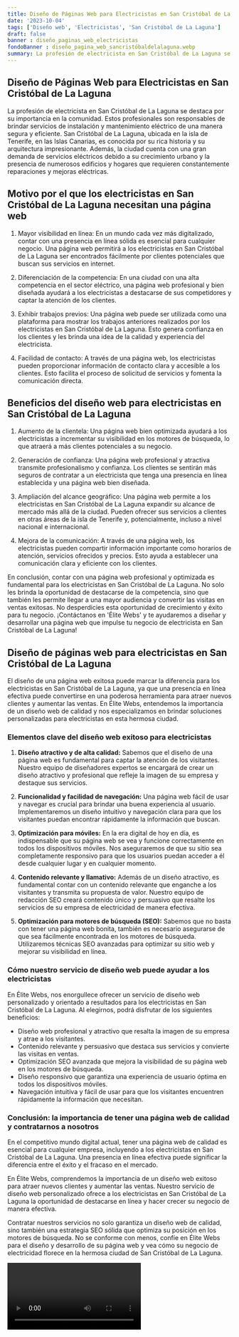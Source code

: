```yaml
---
title: Diseño de Páginas Web para Electricistas en San Cristóbal de La Laguna
date: '2023-10-04'
tags: ['Diseño web', 'Electricistas', 'San Cristóbal de La Laguna']
draft: false
banner : diseño_paginas_web_electricistas
fondoBanner : diseño_pagina_web_sancristóbaldelalaguna.webp
summary: La profesión de electricista en San Cristóbal de La Laguna se destaca por su importancia en la comunidad. Estos profesionales son responsables de brindar servicios de instalación y mantenimiento eléctrico de una manera segura y eficiente. San Cristóbal de La Laguna, ubicada en la isla de Tenerife, en las Islas Canarias, es conocida por su rica historia y su arquitectura impresionante. Además, la ciudad cuenta con una gran demanda de servicios eléctricos debido a su crecimiento urbano y la presencia de numerosos edificios y hogares que requieren constantemente reparaciones y mejoras eléctricas.
---
```


## Diseño de Páginas Web para Electricistas en San Cristóbal de La Laguna

La profesión de electricista en San Cristóbal de La Laguna se destaca por su importancia en la comunidad. Estos profesionales son responsables de brindar servicios de instalación y mantenimiento eléctrico de una manera segura y eficiente. San Cristóbal de La Laguna, ubicada en la isla de Tenerife, en las Islas Canarias, es conocida por su rica historia y su arquitectura impresionante. Además, la ciudad cuenta con una gran demanda de servicios eléctricos debido a su crecimiento urbano y la presencia de numerosos edificios y hogares que requieren constantemente reparaciones y mejoras eléctricas.

## Motivo por el que los electricistas en San Cristóbal de La Laguna necesitan una página web

1. Mayor visibilidad en línea: En un mundo cada vez más digitalizado, contar con una presencia en línea sólida es esencial para cualquier negocio. Una página web permitirá a los electricistas en San Cristóbal de La Laguna ser encontrados fácilmente por clientes potenciales que buscan sus servicios en internet.

2. Diferenciación de la competencia: En una ciudad con una alta competencia en el sector eléctrico, una página web profesional y bien diseñada ayudará a los electricistas a destacarse de sus competidores y captar la atención de los clientes.

3. Exhibir trabajos previos: Una página web puede ser utilizada como una plataforma para mostrar los trabajos anteriores realizados por los electricistas en San Cristóbal de La Laguna. Esto genera confianza en los clientes y les brinda una idea de la calidad y experiencia del electricista.

4. Facilidad de contacto: A través de una página web, los electricistas pueden proporcionar información de contacto clara y accesible a los clientes. Esto facilita el proceso de solicitud de servicios y fomenta la comunicación directa.

## Beneficios del diseño web para electricistas en San Cristóbal de La Laguna

1. Aumento de la clientela: Una página web bien optimizada ayudará a los electricistas a incrementar su visibilidad en los motores de búsqueda, lo que atraerá a más clientes potenciales a su negocio.

2. Generación de confianza: Una página web profesional y atractiva transmite profesionalismo y confianza. Los clientes se sentirán más seguros de contratar a un electricista que tenga una presencia en línea establecida y una página web bien diseñada.

3. Ampliación del alcance geográfico: Una página web permite a los electricistas en San Cristóbal de La Laguna expandir su alcance de mercado más allá de la ciudad. Pueden ofrecer sus servicios a clientes en otras áreas de la isla de Tenerife y, potencialmente, incluso a nivel nacional e internacional.

4. Mejora de la comunicación: A través de una página web, los electricistas pueden compartir información importante como horarios de atención, servicios ofrecidos y precios. Esto ayuda a establecer una comunicación clara y eficiente con los clientes.

En conclusión, contar con una página web profesional y optimizada es fundamental para los electricistas en San Cristóbal de La Laguna. No solo les brinda la oportunidad de destacarse de la competencia, sino que también les permite llegar a una mayor audiencia y convertir las visitas en ventas exitosas. No desperdicies esta oportunidad de crecimiento y éxito para tu negocio. ¡Contáctanos en 'Élite Webs' y te ayudaremos a diseñar y desarrollar una página web que impulse tu negocio de electricista en San Cristóbal de La Laguna!

<GifSeo />

<Cta />

## Diseño de páginas web para electricistas en San Cristóbal de La Laguna

El diseño de una página web exitosa puede marcar la diferencia para los electricistas en San Cristóbal de La Laguna, ya que una presencia en línea efectiva puede convertirse en una poderosa herramienta para atraer nuevos clientes y aumentar las ventas. En Élite Webs, entendemos la importancia de un diseño web de calidad y nos especializamos en brindar soluciones personalizadas para electricistas en esta hermosa ciudad.

### Elementos clave del diseño web exitoso para electricistas

1. **Diseño atractivo y de alta calidad:** Sabemos que el diseño de una página web es fundamental para captar la atención de los visitantes. Nuestro equipo de diseñadores expertos se encargará de crear un diseño atractivo y profesional que refleje la imagen de su empresa y destaque sus servicios.

2. **Funcionalidad y facilidad de navegación:** Una página web fácil de usar y navegar es crucial para brindar una buena experiencia al usuario. Implementaremos un diseño intuitivo y navegación clara para que los visitantes puedan encontrar rápidamente la información que buscan.

3. **Optimización para móviles:** En la era digital de hoy en día, es indispensable que su página web se vea y funcione correctamente en todos los dispositivos móviles. Nos aseguraremos de que su sitio sea completamente responsivo para que los usuarios puedan acceder a él desde cualquier lugar y en cualquier momento.

4. **Contenido relevante y llamativo:** Además de un diseño atractivo, es fundamental contar con un contenido relevante que enganche a los visitantes y transmita su propuesta de valor. Nuestro equipo de redacción SEO creará contenido único y persuasivo que resalte los servicios de su empresa de electricidad de manera efectiva.

5. **Optimización para motores de búsqueda (SEO):** Sabemos que no basta con tener una página web bonita, también es necesario asegurarse de que sea fácilmente encontrada en los motores de búsqueda. Utilizaremos técnicas SEO avanzadas para optimizar su sitio web y mejorar su visibilidad en línea.

### Cómo nuestro servicio de diseño web puede ayudar a los electricistas

En Élite Webs, nos enorgullece ofrecer un servicio de diseño web personalizado y orientado a resultados para los electricistas en San Cristóbal de La Laguna. Al elegirnos, podrá disfrutar de los siguientes beneficios:

- Diseño web profesional y atractivo que resalta la imagen de su empresa y atrae a los visitantes.
- Contenido relevante y persuasivo que destaca sus servicios y convierte las visitas en ventas.
- Optimización SEO avanzada que mejora la visibilidad de su página web en los motores de búsqueda.
- Diseño responsivo que garantiza una experiencia de usuario óptima en todos los dispositivos móviles.
- Navegación intuitiva y fácil de usar para que los visitantes encuentren rápidamente la información que necesitan.

### Conclusión: la importancia de tener una página web de calidad y contratarnos a nosotros

En el competitivo mundo digital actual, tener una página web de calidad es esencial para cualquier empresa, incluyendo a los electricistas en San Cristóbal de La Laguna. Una presencia en línea efectiva puede significar la diferencia entre el éxito y el fracaso en el mercado.

En Élite Webs, comprendemos la importancia de un diseño web exitoso para atraer nuevos clientes y aumentar las ventas. Nuestro servicio de diseño web personalizado ofrece a los electricistas en San Cristóbal de La Laguna la oportunidad de destacarse en línea y hacer crecer su negocio de manera efectiva.

Contratar nuestros servicios no solo garantiza un diseño web de calidad, sino también una estrategia SEO sólida que optimiza su posición en los motores de búsqueda. No se conforme con menos, confíe en Élite Webs para el diseño y desarrollo de su página web y vea cómo su negocio de electricidad florece en la hermosa ciudad de San Cristóbal de La Laguna.

<Video />

<CtaBot job='Electricistas' city='San Cristóbal de La Laguna'/>

<Gmaps query='San Cristóbal de La Laguna+españa+maps' />